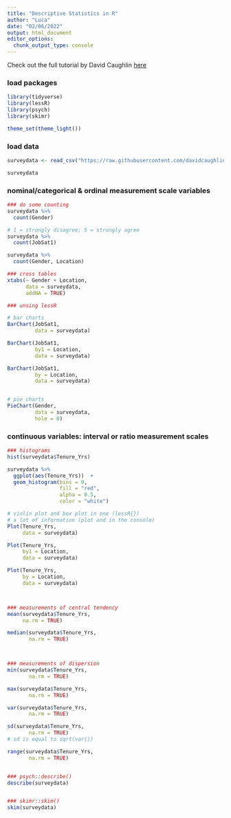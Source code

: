 ```yaml
---
title: "Descriptive Statistics in R"
author: "Luca"
date: "02/06/2022"
output: html_document
editor_options: 
  chunk_output_type: console
---
```


Check out the full tutorial by David Caughlin [here](https://www.youtube.com/watch?v=iROHLA_TXQM)


### load packages

```r
library(tidyverse)
library(lessR)
library(psych)
library(skimr)

theme_set(theme_light())
```

### load data

```r
surveydata <- read_csv("https://raw.githubusercontent.com/davidcaughlin/R-Tutorial-Data-Files/master/EmployeeSurveyExample.csv")

surveydata
```



### nominal/categorical & ordinal measurement scale variables

```r
### do some counting
surveydata %>% 
  count(Gender)

# 1 = strongly disagree; 5 = strongly agree
surveydata %>% 
  count(JobSat1)

surveydata %>% 
  count(Gender, Location)

### cross tables
xtabs(~ Gender + Location, 
      data = surveydata,
      addNA = TRUE)

### unsing lessR

# bar charts
BarChart(JobSat1, 
         data = surveydata)

BarChart(JobSat1, 
         by1 = Location,
         data = surveydata)

BarChart(JobSat1, 
         by = Location,
         data = surveydata)


# pie charts
PieChart(Gender,
         data = surveydata,
         hole = 0)
```



### continuous variables: interval or ratio measurement scales

```r
### histograms
hist(surveydata$Tenure_Yrs)

surveydata %>% 
  ggplot(aes(Tenure_Yrs))  +
  geom_histogram(bins = 9,
                 fill = "red",
                 alpha = 0.5,
                 color = "white")

# violin plot and box plot in one (lessR{})
# a lot of information (plot and in the console)
Plot(Tenure_Yrs,
     data = surveydata)

Plot(Tenure_Yrs,
     by1 = Location,
     data = surveydata)

Plot(Tenure_Yrs,
     by = Location,
     data = surveydata)



### measurements of central tendency
mean(surveydata$Tenure_Yrs,
     na.rm = TRUE)

median(surveydata$Tenure_Yrs,
       na.rm = TRUE)



### measurements of dispersion 
min(surveydata$Tenure_Yrs,
       na.rm = TRUE)

max(surveydata$Tenure_Yrs,
       na.rm = TRUE)

var(surveydata$Tenure_Yrs,
       na.rm = TRUE)

sd(surveydata$Tenure_Yrs,
       na.rm = TRUE)
# sd is equal to sqrt(var())

range(surveydata$Tenure_Yrs,
       na.rm = TRUE)


### psych::describe()
describe(surveydata)


### skimr::skim()
skim(surveydata)
```

